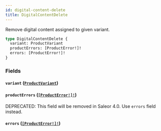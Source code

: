 ```yaml
---
id: digital-content-delete
title: DigitalContentDelete
---
```


Remove digital content assigned to given variant.

```graphql
type DigitalContentDelete {
  variant: ProductVariant
  productErrors: [ProductError!]!
  errors: [ProductError!]!
}
```

### Fields

#### `variant` ([`ProductVariant`](/docs/developer/api-reference/objects/product-variant))

#### `productErrors` ([`[ProductError!]!`](/docs/developer/api-reference/objects/product-error))

<span class="badge badge--warning">DEPRECATED: This field will be removed in Saleor 4.0. Use `errors` field instead.</span>

#### `errors` ([`[ProductError!]!`](/docs/developer/api-reference/objects/product-error))
